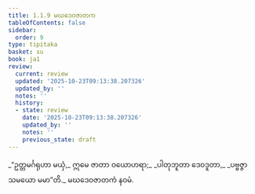 ```yaml
---
title: 1.1.9 မဃဒေဝဇာတက
tableOfContents: false
sidebar:
  order: 9
type: tipitaka
basket: su
book: ja1
review:
  current: review
  updated: '2025-10-23T09:13:38.207326'
  updated_by: ''
  notes: ''
  history:
  - state: review
    date: '2025-10-23T09:13:38.207326'
    updated_by: ''
    notes: ''
    previous_state: draft
---
```



<ReviewStatus review={frontmatter.review} showDetails={true} />

<HypothesisAnnotation frontmatter={frontmatter} />

<DynamicBreadcrumb />

<Division number="9" book="ja1" e="ch" v="22" p="3">

<Paragraph number="18" type="verses" book="ja1">
_“ဥတ္တမင်္ဂရုဟာ မယှံ,_  
ဣမေ ဇာတာ ဝယောဟရာ;_  
_ပါတုဘူတာ ဒေဝဒူတာ,_  
_ပဗ္ဗဇ္ဇာသမယော မမာ”တိ._  


</Paragraph>
</Division>

<Paragraph number="19" type="center" book="ja1">
မဃဒေဝဇာတကံ နဝမံ.
</Paragraph>